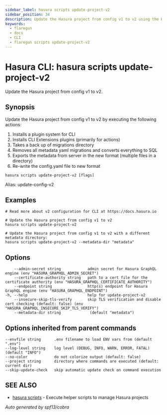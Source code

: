 ```yaml
---
sidebar_label: hasura scripts update-project-v2
sidebar_position: 34
description: Update the Hasura project from config v1 to v2 using the Hasura CLI
keywords:
  - flaregun
  - docs
  - CLI
  - flaregun scripts update-project-v2
---
```


# Hasura CLI: hasura scripts update-project-v2

Update the Hasura project from config v1 to v2.

## Synopsis

Update the Hasura project from config v1 to v2 by executing the
following actions:

1.  Installs a plugin system for CLI
2.  Installs CLI Extensions plugins (primarily for actions)
3.  Takes a back up of migrations directory
4.  Removes all metadata yaml migrations and converts everything to SQL
5.  Exports the metadata from server in the new format (multiple files
    in a directory)
6.  Re-write the config.yaml file to new format

```
hasura scripts update-project-v2 [flags]
```

Alias: update-config-v2

## Examples

```
# Read more about v2 configuration for CLI at https://docs.hasura.io

# Update the Hasura project from config v1 to v2
hasura scripts update-project-v2

# Update the Hasura project from config v1 to v2 with a different metadata directory:
hasura scripts update-project-v2 --metadata-dir "metadata"
```

## Options

```
    --admin-secret string            admin secret for Hasura GraphQL engine (env "HASURA_GRAPHQL_ADMIN_SECRET")
    --certificate-authority string   path to a cert file for the certificate authority (env "HASURA_GRAPHQL_CERTIFICATE_AUTHORITY")
    --endpoint string                http(s) endpoint for Hasura GraphQL engine (env "HASURA_GRAPHQL_ENDPOINT")
-h, --help                           help for update-project-v2
    --insecure-skip-tls-verify       skip TLS verification and disable cert checking (default: false) (env "HASURA_GRAPHQL_INSECURE_SKIP_TLS_VERIFY")
    --metadata-dir string             (default "metadata")
```

## Options inherited from parent commands

```
--envfile string      .env filename to load ENV vars from (default ".env")
--log-level string    log level (DEBUG, INFO, WARN, ERROR, FATAL) (default "INFO")
--no-color            do not colorize output (default: false)
--project string      directory where commands are executed (default: current dir)
--skip-update-check   skip automatic update check on command execution
```

## SEE ALSO

- [hasura scripts](/graphql/core/hasura-cli/hasura_scripts.mdx) - Execute helper scripts to manage Hasura projects

_Auto generated by spf13/cobra_
